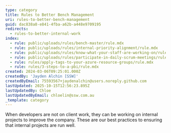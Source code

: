 ```yaml
---
type: category
title: Rules to Better Bench Management
uri: rules-to-better-bench-management
guid: dac838a8-e841-4fba-a62b-a448e9709195
redirects:
  - rules-to-better-internal-work
index:
  - rule: public/uploads/rules/bench-master/rule.mdx
  - rule: public/uploads/rules/internal-priority-alignment/rule.mdx
  - rule: public/uploads/rules/know-what-your-staff-are-working-on/rule.mdx
  - rule: public/uploads/rules/participate-in-daily-scrum-meetings/rule.mdx
  - rule: rules/apply-tags-to-your-azure-resource-groups/rule.mdx
  - rule: rules/3-steps-to-a-pbi/rule.mdx
created: 2024-03-06T09:25:01.000Z
createdBy: 'Jayden Alchin [SSW]'
createdByEmail: 75593567+jaydenalchin@users.noreply.github.com
lastUpdated: 2025-10-15T12:56:23.895Z
lastUpdatedBy: Chloe
lastUpdatedByEmail: chloelin@ssw.com.au
_template: category
---
```


When developers are not on client work, they can be working on internal projects to improve the company. These are our best practices to ensuring that internal projects are run well.
